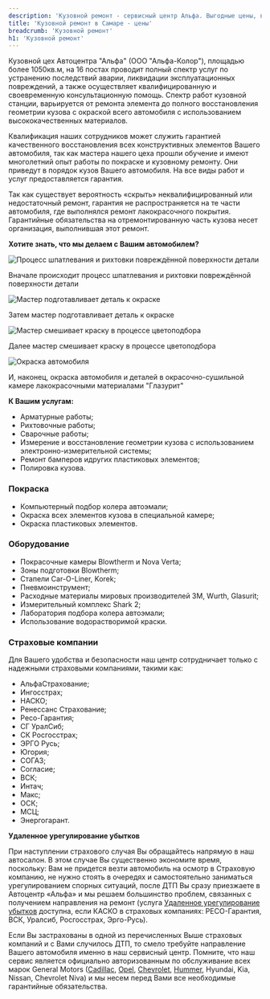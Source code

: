 ```yaml
---
description: 'Кузовной ремонт - сервисный центр Альфа. Выгодные цены, высокое качество работы, официальный автосервис General Motors в Самаре.'
title: 'Кузовной ремонт в Самаре - цены'
breadcrumb: 'Кузовной ремонт'
h1: 'Кузовной ремонт'
---
```

<p>
	 Кузовной цех Автоцентра "Альфа" (ООО "Альфа-Колор"), площадью более 1050кв.м, на 16 постах проводит полный спектр услуг по устранению последствий аварии, ликвидации эксплуатационных повреждений, а также осуществляет квалифицированную и своевременную консультационную помощь. Спектр работ кузовной станции, варьируется от ремонта элемента до полного восстановления геометрии кузова с окраской всего автомобиля c использованием высококачественных материалов.
</p>
<p>
	 Квалификация наших сотрудников может служить гарантией качественного восстановления всех конструктивных элементов Вашего автомобиля, так как мастера нашего цеха прошли обучение и имеют многолетний опыт работы по покраске и кузовному ремонту. Они приведут в порядок кузов Вашего автомобиля. На все виды работ и услуг предоставляется гарантия.
</p>
<p>
	 Так как существует вероятность «скрыть» неквалифицированный или недостаточный ремонт, гарантия не распространяется на те части автомобиля, где выполнялся ремонт лакокрасочного покрытия. Гарантийные обязательства на отремонтированную часть кузова несет организация, выполнившая этот ремонт.
</p>
<p>
 <b>Хотите знать, что мы делаем с Вашим автомобилем?</b>
</p>
<img class="rounded-2xl shadow-xl" alt="Процесс шпатлевания и рихтовки повреждённой поверхности детали" src="/img/autoservice/individuals/body_repair/01.webp" />
<p class="text-center font-bold my-5">Вначале происходит процесс шпатлевания и рихтовки повреждённой поверхности детали</p>
<img class="rounded-2xl shadow-xl" alt="Мастер подготавливает деталь к окраске" src="/img/autoservice/individuals/body_repair/02.webp" />
<p class="text-center font-bold my-5">Затем мастер подготавливает деталь к окраске</p>
<img class="rounded-2xl shadow-xl" alt="Мастер смешивает краску в процессе цветоподбора" src="/img/autoservice/individuals/body_repair/03.webp" />
<p class="text-center font-bold my-5">Далее мастер смешивает краску в процессе цветоподбора</p>
<img class="rounded-2xl shadow-xl" alt="Окраска автомобиля" src="/img/autoservice/individuals/body_repair/04.webp" />
<p class="text-center font-bold my-5">И, наконец, окраска автомобиля и деталей в окрасочно-сушильной камере лакокрасочными материалами "Глазурит"</p>

<p>
	 <strong>К Вашим услугам:</strong>
</p>
<ul>
	<li>Арматурные работы;</li>
	<li>Рихтовочные работы;</li>
	<li>Сварочные работы;</li>
	<li>Измерение и восстановление геометрии кузова с использованием <nobr>электронно-измерительной</nobr> системы;</li>
	<li>Ремонт бамперов идругих пластиковых элементов;</li>
	<li>Полировка кузова.</li>
</ul>
<h3>Покраска</h3>
<div>
	<ul>
		<li>Компьютерный подбор колера автоэмали;</li>
		<li>Окраска всех элементов кузова в специальной камере;</li>
		<li>Окраска пластиковых элементов.</li>
	</ul>
</div>
<h3>Оборудование</h3>
<div>
	<ul>
		<li>Покрасочные камеры Blowtherm и Nova Verta;</li>
		<li>Зоны подготовки Blowtherm;</li>
		<li>Стапели <nobr>Car-O-Liner</nobr>, Korek;</li>
		<li>Пневмоинструмент;</li>
		<li>Расходные материалы мировых производителей 3М, Wurth, Glasurit;</li>
		<li>Измерительный комплекс Shark 2;</li>
		<li>Лаборатория подбора колера автоэмали;</li>
		<li>Использование водорастворимой краски. </li>
	</ul>
</div>
<h3>Страховые компании</h3>
<p>
	 Для Вашего удобства и безопасности наш центр сотрудничает только с надежными страховыми компаниями, такими как:
</p>
<ul>
	<li>АльфаСтрахование;</li>
	<li>Ингосстрах;</li>
	<li>НАСКО; </li>
	<li>Ренессанс Страхование;</li>
	<li>Ресо-Гарантия;</li>
	<li>СГ УралСиб;</li>
	<li>СК Росгосстрах;</li>
	<li>ЭРГО Русь;</li>
	<li>Югория;</li>
	<li>СОГАЗ;</li>
	<li>Согласие;</li>
	<li>ВСК;</li>
	<li>Интач;</li>
	<li>Макс;</li>
	<li>ОСК;</li>
	<li>МСЦ;</li>
	<li>Энергогарант.</li>
</ul>
<p>
 <strong>Удаленное урегулирование убытков</strong>
</p>
<p>
	 При наступлении страхового случая Вы обращайтесь напрямую в наш автосалон. В этом случае Вы существенно экономите время, поскольку: Вам не придется везти автомобиль на осмотр в Страховую компанию, не нужно стоять в очередях и самостоятельно заниматься урегулированием спорных ситуаций, после ДТП Вы сразу приезжаете в Автоцентр «Альфа» и мы решаем большинство проблем, связанных с получением направления на ремонт (услуга <a href="/services/uuu/">Удаленное урегулирование убытков</a> доступна, если КАСКО в страховых компаниях: РЕСО-Гарантия, ВСК, Уралсиб, Росгосстрах, Эрго-Русь).
</p>
<p>
	 Если Вы застрахованы в одной из перечисленных Выше страховых компаний и с Вами случилось ДТП, то смело требуйте направление Вашего автомобиля именно в наш сервисный центр. Помните, что наш сервис является официально авторизованным по обслуживание всех марок General Motors (<a href="/remont/cadillac/">Cadillac</a>, <a href="/remont/opel/">Opel</a>, <a href="/remont/chevrolet/">Chevrolet</a>, <a href="/remont/hummer/">Hummer</a>, Hyundai, Kia, Nissan, Chevrolet Niva) и мы несем перед Вами все необходимые гарантийные обязательства.
</p>
 